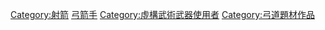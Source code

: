 [[Category:射箭|Category:射箭]]
[[Category:虚构运动员|弓箭手]]
[[Category:虛構武術武器使用者|Category:虛構武術武器使用者]]
[[Category:弓道題材作品|Category:弓道題材作品]]
